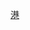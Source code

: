 {{navbox
|name = 輕鐵路綫
|title = [[香港輕鐵|輕鐵]]路線
|listclass = hlist

|group1 = 營運中
|list1 = 
* {{香港輕鐵路綫|505}}
* {{香港輕鐵路綫|507}}
* {{香港輕鐵路綫|610}}
* {{香港輕鐵路綫|614}}
* {{香港輕鐵路綫|614P}}
* {{香港輕鐵路綫|615}}
* {{香港輕鐵路綫|615P}}
* {{香港輕鐵路綫|705}}
* {{香港輕鐵路綫|706}}
* {{香港輕鐵路綫|751}}
* {{香港輕鐵路綫|751P}}
* {{香港輕鐵路綫|761P}}

|group2 = 已停辦
|list2 = 
*[[香港輕鐵506綫|506]]
*[[香港輕鐵506綫|506D]]
*[[香港輕鐵511、611線|511]]
*[[香港輕鐵512線|512]]
*[[香港輕鐵610D綫|610D]]
*[[香港輕鐵511、611線|611]]
*[[香港輕鐵511、611線|611D]]
*[[香港輕鐵612綫|612]]
*[[香港輕鐵701線|701]]
*[[香港輕鐵720綫|720]]
*[[香港輕鐵721綫|721]]
*[[香港輕鐵722綫|722]]
*[[香港輕鐵751P綫（第一代）|751P（第一代）]]
*[[香港輕鐵761綫|761]]

|group3 = 已擱置
|list3 = 
*[[香港輕鐵501綫|501]]
*[[香港輕鐵551綫|551]]
*[[香港輕鐵552綫|552]]
*[[香港輕鐵553綫|553]]
*[[香港輕鐵610P綫|610P]]
*[[香港輕鐵613綫|613]]
*[[香港輕鐵651綫|651]]
*[[香港輕鐵702綫|702]]
*[[香港輕鐵771綫|771]]
}}<noinclude>
[[Category:香港鐵路模板|港]]
</noinclude>